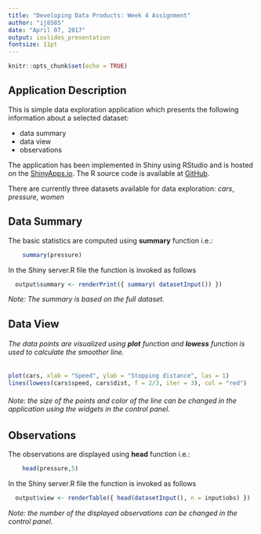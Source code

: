 ---
title: "Developing Data Products: Week 4 Assignment"
author: "ij8585"
date: "April 07, 2017"
output: ioslides_presentation
fontsize: 11pt
---

```{r setup, include=FALSE}
knitr::opts_chunk$set(echo = TRUE)
```

## Application Description

This is simple data exploration application which presents the following information about a selected dataset:

* data summary
* data view
* observations 



The application has been implemented in Shiny using RStudio and is hosted on the
[ShinyApps.io](https://ij8585.shinyapps.io/coursera/). The R source code is available at [GitHub](https://github.com/ij8585/ddp).


There are currently three datasets available for data exploration: *cars*, *pressure*, *women*

## Data Summary

The basic statistics are computed using **summary** function i.e.:

```{r r1, echo=TRUE, comment = " ", eval=TRUE}
    summary(pressure)
```

In the Shiny server.R file the function is invoked as follows


```{r r2, echo=TRUE, comment = " ", eval=FALSE, size="small"}
  output$summary <- renderPrint({ summary( datasetInput()) })
```

*Note: The summary is based on the full dataset.*


## Data View
###### The data points are visualized using **plot** function and **lowess** function is used to calculate the smoother line.
```{r dv, echo=FALSE, warning=FALSE, message=FALSE, fig.width = 5,  fig.height = 4,  fig.align="center"}
plot(cars, xlab = "Speed", ylab = "Stopping distance", las = 1)
lines(lowess(cars$speed, cars$dist, f = 2/3, iter = 3), col = "red")
```
  
###### *Note: the size of the points and color of the line can be changed in the application using the widgets in the control panel.*
  

## Observations

The observations are displayed using **head** function i.e.:

```{r ob1, echo=TRUE, comment = " ", eval=TRUE}
    head(pressure,5)
```

In the Shiny server.R file the function is invoked as follows

```{r ob2, echo=TRUE, comment = " ", eval=FALSE, size="small"}
  output$view <- renderTable({ head(datasetInput(), n = input$obs) })
```

*Note: the number of the displayed observations can be changed in the control panel.*  

 
  
